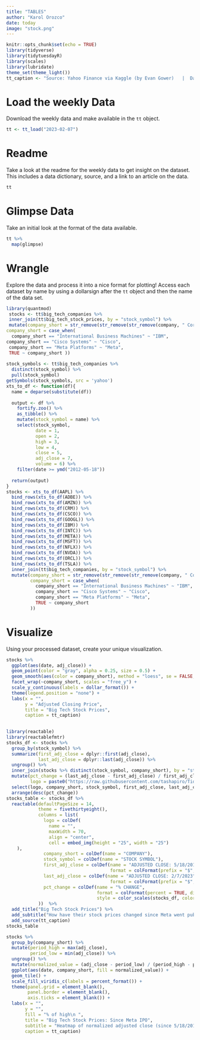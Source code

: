 ```yaml
---
title: "TABLES"
author: "Karol Orozco"
date: today
image: "stock.png"
---
```



```r
knitr::opts_chunk$set(echo = TRUE)
library(tidyverse)
library(tidytuesdayR)
library(scales)
library(lubridate)
theme_set(theme_light())
tt_caption <- "Source: Yahoo Finance via Kaggle (by Evan Gower)   |  DataViz: Tony Galvan  |  Twitter: @GDataScience1  |  #TidyTuesday"
```

# Load the weekly Data

Download the weekly data and make available in the `tt` object.

```r
tt <- tt_load("2023-02-07")
```


# Readme

Take a look at the readme for the weekly data to get insight on the dataset.
This includes a data dictionary, source, and a link to an article on the data.

```r
tt
```


# Glimpse Data

Take an initial look at the format of the data available.

```r
tt %>% 
  map(glimpse)
```

# Wrangle

Explore the data and process it into a nice format for plotting! Access each dataset by name by using a dollarsign after the `tt` object and then the name of the data set.

```r
library(quantmod)
 stocks <- tt$big_tech_companies %>%
 inner_join(tt$big_tech_stock_prices, by = "stock_symbol") %>%
 mutate(company_short = str_remove(str_remove(str_remove(company, " Corporation"), " Inc."), ","),
company_short = case_when(
  company_short == "International Business Machines" ~ "IBM",
company_short == "Cisco Systems" ~ "Cisco",
 company_short == "Meta Platforms" ~ "Meta",
 TRUE ~ company_short ))
 
stock_symbols <- tt$big_tech_companies %>%
  distinct(stock_symbol) %>%
  pull(stock_symbol)
getSymbols(stock_symbols, src = 'yahoo')
xts_to_df <- function(df){
  name = deparse(substitute(df))
  
  output <- df %>%
    fortify.zoo() %>% 
    as_tibble() %>%
    mutate(stock_symbol = name) %>%
    select(stock_symbol,
           date = 1,
           open = 2,
           high = 3,
           low = 4,
           close = 5,
           adj_close = 7,
           volume = 6) %>%
    filter(date >= ymd("2012-05-18"))
  
  return(output)
}
stocks <- xts_to_df(AAPL) %>%  
  bind_rows(xts_to_df(ADBE)) %>%  
  bind_rows(xts_to_df(AMZN)) %>%  
  bind_rows(xts_to_df(CRM)) %>%  
  bind_rows(xts_to_df(CSCO)) %>%  
  bind_rows(xts_to_df(GOOGL)) %>%  
  bind_rows(xts_to_df(IBM)) %>%  
  bind_rows(xts_to_df(INTC)) %>%  
  bind_rows(xts_to_df(META)) %>%  
  bind_rows(xts_to_df(MSFT)) %>%  
  bind_rows(xts_to_df(NFLX)) %>%  
  bind_rows(xts_to_df(NVDA)) %>%  
  bind_rows(xts_to_df(ORCL)) %>%  
  bind_rows(xts_to_df(TSLA)) %>%
  inner_join(tt$big_tech_companies, by = "stock_symbol") %>%
  mutate(company_short = str_remove(str_remove(str_remove(company, " Corporation"), " Inc."), ","),
         company_short = case_when(
           company_short == "International Business Machines" ~ "IBM",
           company_short == "Cisco Systems" ~ "Cisco",
           company_short == "Meta Platforms" ~ "Meta",
           TRUE ~ company_short
         ))
```
# Visualize

Using your processed dataset, create your unique visualization.

```r
stocks %>%
  ggplot(aes(date, adj_close)) +
  geom_point(color = "gray", alpha = 0.25, size = 0.5) +
  geom_smooth(aes(color = company_short), method = "loess", se = FALSE, lty = 1, size = 2) +
  facet_wrap(~company_short, scales = "free_y") +
  scale_y_continuous(labels = dollar_format()) +
  theme(legend.position = "none") +
  labs(x = "",
       y = "Adjusted Closing Price",
       title = "Big Tech Stock Prices",
       caption = tt_caption)
  
```


```r
library(reactable)
library(reactablefmtr)
stocks_df <- stocks %>%
  group_by(stock_symbol) %>%
  summarize(first_adj_close = dplyr::first(adj_close),
            last_adj_close = dplyr::last(adj_close)) %>%
  ungroup() %>%
  inner_join(stocks %>% distinct(stock_symbol, company_short), by = "stock_symbol") %>%
  mutate(pct_change = (last_adj_close - first_adj_close) / first_adj_close,
         logo = paste0("https://raw.githubusercontent.com/tashapiro/TidyTuesday/master/2023/W6/logos/",stock_symbol,".png")) %>%
  select(logo, company_short, stock_symbol, first_adj_close, last_adj_close, pct_change) %>%
  arrange(desc(pct_change)) 
stocks_table <- stocks_df %>%
  reactable(defaultPageSize = 14,
            theme = fivethirtyeight(),
            columns = list(
              logo = colDef(
                name = "",
                maxWidth = 70,
                align = "center",
                cell = embed_img(height = "25", width = "25")
    ),
              company_short = colDef(name = "COMPANY"), 
              stock_symbol = colDef(name = "STOCK SYMBOL"), 
              first_adj_close = colDef(name = "ADJUSTED CLOSE: 5/18/2012", 
                                       format = colFormat(prefix = "$", separators = TRUE, digits = 2)), 
              last_adj_close = colDef(name = "ADJUSTED CLOSE: 2/7/2023", 
                                       format = colFormat(prefix = "$", separators = TRUE, digits = 2)), 
              pct_change = colDef(name = "% CHANGE",
                                  format = colFormat(percent = TRUE, digits = 0),
                                  style = color_scales(stocks_df, colors = viridis::viridis(5)))
            ))  %>%
  add_title("Big Tech Stock Prices") %>% 
  add_subtitle("How have their stock prices changed since Meta went public on 5/18/2012?") %>% 
  add_source(tt_caption)
stocks_table
```


```r
stocks %>%
  group_by(company_short) %>%
  mutate(period_high = max(adj_close),
         period_low = min(adj_close)) %>%
  ungroup() %>%
  mutate(normalized_value = (adj_close - period_low) / (period_high - period_low)) %>%
  ggplot(aes(date, company_short, fill = normalized_value)) +
  geom_tile() +
  scale_fill_viridis_c(labels = percent_format()) +
  theme(panel.grid = element_blank(),
        panel.border = element_blank(),
        axis.ticks = element_blank()) +
  labs(x = "",
       y = "",
       fill = "% of high\n ",
       title = "Big Tech Stock Prices: Since Meta IPO",
       subtitle = "Heatmap of normalized adjusted close (since 5/18/2012)",
       caption = tt_caption)
```





